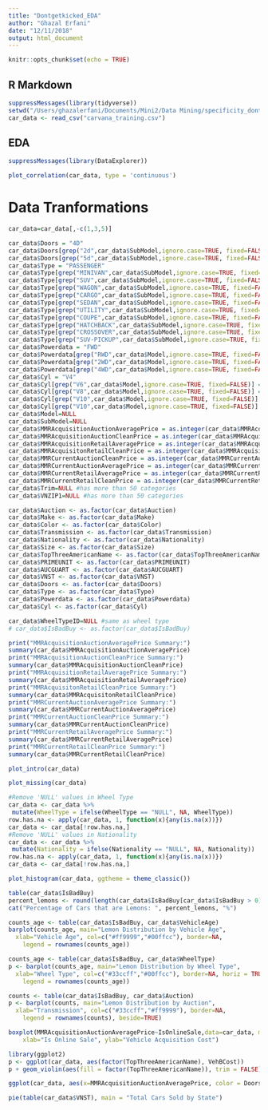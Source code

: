 ```yaml
---
title: "Dontgetkicked_EDA"
author: "Ghazal Erfani"
date: "12/11/2018"
output: html_document
---
```


```r
knitr::opts_chunk$set(echo = TRUE)
```

## R Markdown
```r
suppressMessages(library(tidyverse))
setwd("/Users/ghazalerfani/Documents/Mini2/Data Mining/specificity_dont-get-kicked")
car_data <- read_csv("carvana_training.csv")
```

## EDA
```r
suppressMessages(library(DataExplorer))
```

```r
plot_correlation(car_data, type = 'continuous')
```

# Data Tranformations
```r
car_data=car_data[,-c(1,3,5)]

car_data$Doors = "4D"
car_data$Doors[grep("2d",car_data$SubModel,ignore.case=TRUE, fixed=FALSE)] = "2D"
car_data$Doors[grep("5d",car_data$SubModel,ignore.case=TRUE, fixed=FALSE)] = "5D"
car_data$Type = "PASSENGER"
car_data$Type[grep("MINIVAN",car_data$SubModel,ignore.case=TRUE, fixed=FALSE)] = "MINIVAN"
car_data$Type[grep("SUV",car_data$SubModel,ignore.case=TRUE, fixed=FALSE)] = "SUV"
car_data$Type[grep("WAGON",car_data$SubModel,ignore.case=TRUE, fixed=FALSE)] = "WAGON"
car_data$Type[grep("CARGO",car_data$SubModel,ignore.case=TRUE, fixed=FALSE)] = "CARGO"
car_data$Type[grep("SEDAN",car_data$SubModel,ignore.case=TRUE, fixed=FALSE)] = "SEDAN"
car_data$Type[grep("UTILITY",car_data$SubModel,ignore.case=TRUE, fixed=FALSE)] = "UTILITY"
car_data$Type[grep("COUPE",car_data$SubModel,ignore.case=TRUE, fixed=FALSE)] = "COUPE"
car_data$Type[grep("HATCHBACK",car_data$SubModel,ignore.case=TRUE, fixed=FALSE)] = "HATCHBACK"
car_data$Type[grep("CROSSOVER",car_data$SubModel,ignore.case=TRUE, fixed=FALSE)] = "CROSSOVER"
car_data$Type[grep("SUV-PICKUP",car_data$SubModel,ignore.case=TRUE, fixed=FALSE)] = "SUV-PICKUP"
car_data$Powerdata = "FWD"
car_data$Powerdata[grep("RWD",car_data$Model,ignore.case=TRUE, fixed=FALSE)] = "RWD"
car_data$Powerdata[grep("2WD",car_data$Model,ignore.case=TRUE, fixed=FALSE)] = "2WD"
car_data$Powerdata[grep("4WD",car_data$Model,ignore.case=TRUE, fixed=FALSE)] = "4WD"
car_data$Cyl = "V4"
car_data$Cyl[grep("V6",car_data$Model,ignore.case=TRUE, fixed=FALSE)] = "V6"
car_data$Cyl[grep("V8",car_data$Model,ignore.case=TRUE, fixed=FALSE)] = "V8"
car_data$Cyl[grep("V10",car_data$Model,ignore.case=TRUE, fixed=FALSE)] = "V10"
car_data$Cyl[grep("V10",car_data$Model,ignore.case=TRUE, fixed=FALSE)] = "V12"
car_data$Model=NULL
car_data$SubModel=NULL
car_data$MMRAcquisitionAuctionAveragePrice = as.integer(car_data$MMRAcquisitionAuctionAveragePrice)
car_data$MMRAcquisitionAuctionCleanPrice = as.integer(car_data$MMRAcquisitionAuctionCleanPrice)
car_data$MMRAcquisitionRetailAveragePrice = as.integer(car_data$MMRAcquisitionRetailAveragePrice)
car_data$MMRAcquisitonRetailCleanPrice = as.integer(car_data$MMRAcquisitonRetailCleanPrice)
car_data$MMRCurrentAuctionCleanPrice = as.integer(car_data$MMRCurrentAuctionCleanPrice)
car_data$MMRCurrentAuctionAveragePrice = as.integer(car_data$MMRCurrentAuctionAveragePrice)
car_data$MMRCurrentRetailAveragePrice = as.integer(car_data$MMRCurrentRetailAveragePrice)
car_data$MMRCurrentRetailCleanPrice = as.integer(car_data$MMRCurrentRetailCleanPrice)
car_data$Trim=NULL #has more than 50 categories
car_data$VNZIP1=NULL #has more than 50 categories

car_data$Auction <- as.factor(car_data$Auction)
car_data$Make <- as.factor(car_data$Make)
car_data$Color <- as.factor(car_data$Color)
car_data$Transmission <- as.factor(car_data$Transmission)
car_data$Nationality <- as.factor(car_data$Nationality)
car_data$Size <- as.factor(car_data$Size)
car_data$TopThreeAmericanName <- as.factor(car_data$TopThreeAmericanName)
car_data$PRIMEUNIT <- as.factor(car_data$PRIMEUNIT)
car_data$AUCGUART <- as.factor(car_data$AUCGUART)
car_data$VNST <- as.factor(car_data$VNST)
car_data$Doors <- as.factor(car_data$Doors)
car_data$Type <- as.factor(car_data$Type)
car_data$Powerdata <- as.factor(car_data$Powerdata)
car_data$Cyl <- as.factor(car_data$Cyl)

car_data$WheelTypeID=NULL #same as wheel type
# car_data$IsBadBuy <- as.factor(car_data$IsBadBuy)
```
```r
print("MMRAcquisitionAuctionAveragePrice Summary:")
summary(car_data$MMRAcquisitionAuctionAveragePrice)
print("MMRAcquisitionAuctionCleanPrice Summary:")
summary(car_data$MMRAcquisitionAuctionCleanPrice)
print("MMRAcquisitionRetailAveragePrice Summary:")
summary(car_data$MMRAcquisitionRetailAveragePrice)
print("MMRAcquisitonRetailCleanPrice Summary:")
summary(car_data$MMRAcquisitonRetailCleanPrice)
print("MMRCurrentAuctionAveragePrice Summary:")
summary(car_data$MMRCurrentAuctionAveragePrice)
print("MMRCurrentAuctionCleanPrice Summary:")
summary(car_data$MMRCurrentAuctionCleanPrice)
print("MMRCurrentRetailAveragePrice Summary:")
summary(car_data$MMRCurrentRetailAveragePrice)
print("MMRCurrentRetailCleanPrice Summary:")
summary(car_data$MMRCurrentRetailCleanPrice)
```

```r
plot_intro(car_data)
```
```r
plot_missing(car_data)
```
```r
#Remove 'NULL' values in Wheel Type
car_data <- car_data %>%
 mutate(WheelType = ifelse(WheelType == "NULL", NA, WheelType))
row.has.na <- apply(car_data, 1, function(x){any(is.na(x))})
car_data <- car_data[!row.has.na,]
#Remove 'NULL' values in Nationality
car_data <- car_data %>%
 mutate(Nationality = ifelse(Nationality == "NULL", NA, Nationality))
row.has.na <- apply(car_data, 1, function(x){any(is.na(x))})
car_data <- car_data[!row.has.na,]
```


```r
plot_histogram(car_data, ggtheme = theme_classic())
```

```r
table(car_data$IsBadBuy)
percent_lemons <- round(length(car_data$IsBadBuy[car_data$IsBadBuy > 0]) / length(car_data$IsBadBuy) * 100,2)
cat("Percentage of Cars that are Lemons: ", percent_lemons, "%")
```

```r
counts_age <- table(car_data$IsBadBuy, car_data$VehicleAge)
barplot(counts_age, main="Lemon Distribution by Vehicle Age",
  xlab="Vehicle Age", col=c("#ff9999","#00ffcc"), border=NA,
 	legend = rownames(counts_age))
```
```r
counts_age <- table(car_data$IsBadBuy, car_data$WheelType)
p <- barplot(counts_age, main="Lemon Distribution by Wheel Type",
  xlab="Wheel Type", col=c("#33ccff","#00ffcc"), border=NA, horiz = TRUE,
 	legend = rownames(counts_age))
```
```r
counts <- table(car_data$IsBadBuy, car_data$Auction)
p <- barplot(counts, main="Lemon Distribution by Auction",
  xlab="Transmission", col=c("#33ccff","#ff9999"), border=NA, 
 	legend = rownames(counts), beside=TRUE)

```

```r
boxplot(MMRAcquisitionAuctionAveragePrice~IsOnlineSale,data=car_data, main="Vehicle Acquisition Cost by Online Sale", 
    xlab="Is Online Sale", ylab="Vehicle Acquisition Cost")
```



```r
library(ggplot2)
p <- ggplot(car_data, aes(factor(TopThreeAmericanName), VehBCost))
p + geom_violin(aes(fill = factor(TopThreeAmericanName)), trim = FALSE) 
```

```r
ggplot(car_data, aes(x=MMRAcquisitionAuctionAveragePrice, color = Doors)) + geom_density()
```

```r
pie(table(car_data$VNST), main = "Total Cars Sold by State")
```

